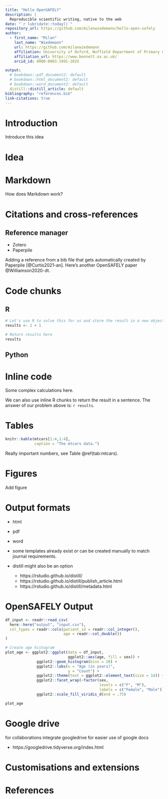 ```yaml
---
title: "Hello OpenSAFELY"
description: | 
  Reproducible scientific writing, native to the web
date: "`r lubridate::today()`"
repository_url: https://github.com/milanwiedemann/hello-open-safely
author:
  - first_name: "Milan"
    last_name: "Wiedemann"
    url: https://github.com/milanwiedemann
    affiliation: University of Oxford, Nuffield Department of Primary Care Health Sciences
    affiliation_url: https://www.bennett.ox.ac.uk/
    orcid_id: 0000-0003-1991-282X

output:
  # bookdown::pdf_document2: default
  # bookdown::html_document2: default
  # bookdown::word_document2: default
  distill::distill_article: default
bibliography: "references.bib"
link-citations: true
---
```


# Introduction

Introduce this idea

# Idea

# Markdown 

How does Markdown work?

# Citations and cross-references

## Reference manager

- Zotero
- Paperpile

Adding a reference from a bib file that gets automatically created by Paperpile [@Curtis2021-an].
Here's another OpenSAFELY paper @Williamson2020-dt.

# Code chunks

## R

```r
# Let's use R to solve this for us and store the result in a new object
results <- 1 + 1

# Return results here
results
```


## Python 

# Inline code

Some complex calculations here.

We can also use inline R chunks to return the result in a sentence.
The answer of our problem above is: `r results`.

# Tables

```r
knitr::kable(mtcars[1:4,1:4], 
             caption = "The mtcars data.")
```

Really important numbers, see Table \@ref(tab:mtcars).

# Figures

Add figure

# Output formats

- html
- pdf
- word

- some templates already exist or can be created manually to match journal requirements.
- distill might also be an option 
  - https://rstudio.github.io/distill/
  - https://rstudio.github.io/distill/publish_article.html
  - https://rstudio.github.io/distill/metadata.html

# OpenSAFELY Output

```r
df_input <- readr::read_csv(
  here::here("output", "input.csv"),
  col_types = readr::cols(patient_id = readr::col_integer(),
                          age = readr::col_double())
)

# Create age histogram 
plot_age <- ggplot2::ggplot(data = df_input, 
                            ggplot2::aes(age, fill = sex)) + 
              ggplot2::geom_histogram(bins = 20) +
              ggplot2::labs(x = "Age (in years)",
                            y = "Count") +
              ggplot2::theme(text = ggplot2::element_text(size = 14)) +
              ggplot2::facet_wrap(~factor(sex, 
                                          levels = c("F", "M"),
                                          labels = c("Female", "Male"))) +
              ggplot2::scale_fill_viridis_d(end = .75)

plot_age
```

# Google drive

for collaborations integrate googledrive for easier use of google docs

- https://googledrive.tidyverse.org/index.html

# Customisations and extensions

# References